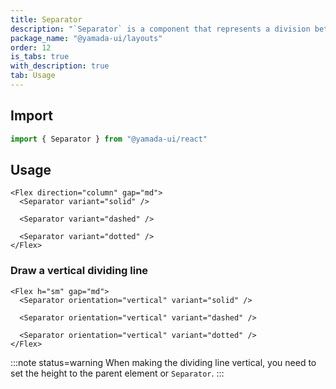 ```yaml
---
title: Separator
description: "`Separator` is a component that represents a division between elements."
package_name: "@yamada-ui/layouts"
order: 12
is_tabs: true
with_description: true
tab: Usage
---
```


## Import

```ts
import { Separator } from "@yamada-ui/react"
```

## Usage

```tsx
<Flex direction="column" gap="md">
  <Separator variant="solid" />

  <Separator variant="dashed" />

  <Separator variant="dotted" />
</Flex>
```

### Draw a vertical dividing line

```tsx
<Flex h="sm" gap="md">
  <Separator orientation="vertical" variant="solid" />

  <Separator orientation="vertical" variant="dashed" />

  <Separator orientation="vertical" variant="dotted" />
</Flex>
```

:::note status=warning
When making the dividing line vertical, you need to set the height to the parent element or `Separator`.
:::
